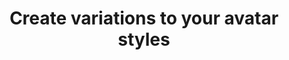 ---
title: "Create variations to your avatar styles"
description: "How to create different styles and variations for your avatar"
---